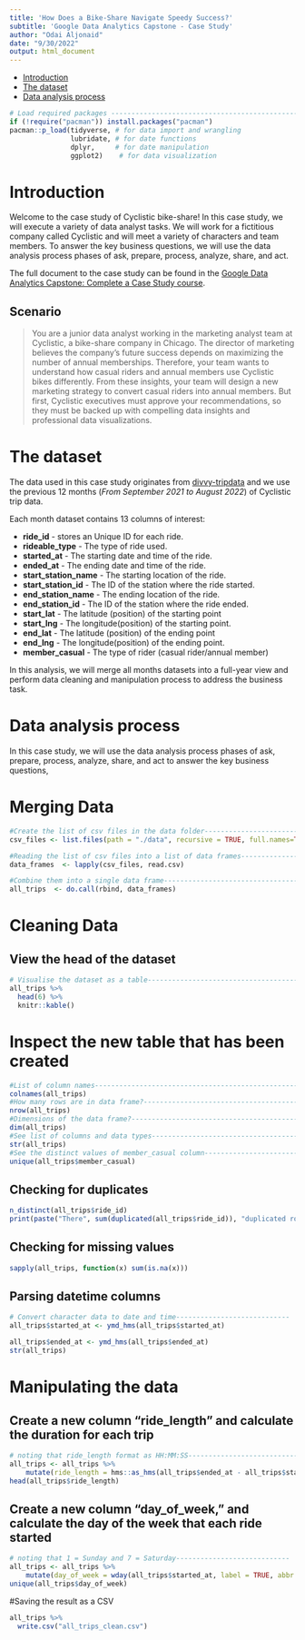---
title: 'How Does a Bike-Share Navigate Speedy Success?'
subtitle: 'Google Data Analytics Capstone - Case Study'
author: "Odai Aljonaid"
date: "9/30/2022"
output: html_document
---
-   [Introduction](#introduction)
-   [The dataset](#the-dataset)
-   [Data analysis process](#data-analysis-process)

```{r}
# Load required packages -------------------------------------------------------  
if (!require("pacman")) install.packages("pacman")
pacman::p_load(tidyverse, # for data import and wrangling 
               lubridate, # for date functions
               dplyr,     # for date manipulation
               ggplot2)    # for data visualization  
```


# Introduction

Welcome to the case study of Cyclistic bike-share! In this case study, we will execute a variety of data analyst tasks. We will work for a fictitious company called Cyclistic and will meet a variety of characters and team members. To answer the key business questions, we will use the data analysis process phases of ask, prepare, process, analyze, share, and act.

The full document to the case study can be found in the [Google Data Analytics Capstone: Complete a Case Study course](https://www.coursera.org/learn/google-data-analytics-capstone).

## Scenario

>You are a junior data analyst working in the marketing analyst team at Cyclistic, a bike-share company in Chicago. The director of marketing believes the company’s future success depends on maximizing the number of annual memberships. Therefore, your team wants to understand how casual riders and annual members use Cyclistic bikes differently. From these insights, your team will design a new marketing strategy to convert casual riders into annual members. But first, Cyclistic executives must approve your recommendations, so they must be backed up with compelling data insights and professional data visualizations.

# The dataset

The data used in this case study originates from [divvy-tripdata](https://divvy-tripdata.s3.amazonaws.com/index.html) and we use the previous 12 months (*From September 2021 to August 2022*)  of Cyclistic trip data.

Each month dataset contains 13 columns of interest:

-   **ride_id** - stores an Unique ID for each ride.  
-   **rideable_type** - The type of ride used.  
-   **started_at** - The starting date and time of the ride.
-   **ended_at** - The ending date and time of the ride.
-   **start_station_name** - The starting location of the ride.
-   **start_station_id** - The ID of the station where the ride started.
-   **end_station_name** - The ending location of the ride.
-   **end_station_id** - The ID of the station where the ride ended.
-   **start_lat** - The latitude (position) of the starting point
-   **start_lng** - The longitude(position) of the starting point.
-   **end_lat** - The latitude (position) of the ending point
-   **end_lng** - The longitude(position) of the ending point.
-   **member_casual** - The type of rider (casual rider/annual member)

In this analysis, we will merge all months datasets into a full-year view and perform data cleaning and manipulation process to address the business task.

# Data analysis process

In this case study, we will use the data analysis process phases of ask, prepare, process, analyze, share, and act to answer the key business questions,

# Merging Data
```{r}
#Create the list of csv files in the data folder------------------------
csv_files <- list.files(path = "./data", recursive = TRUE, full.names=TRUE)

#Reading the list of csv files into a list of data frames---------------
data_frames  <- lapply(csv_files, read.csv)

#Combine them into a single data frame---------------------------------- 
all_trips  <- do.call(rbind, data_frames)
```

# Cleaning Data

## View the head of the dataset
```{r}
# Visualise the dataset as a table------------------------------------- 
all_trips %>% 
  head(6) %>% 
  knitr::kable()
```

# Inspect the new table that has been created
```{r}
#List of column names-----------------------------------------------------
colnames(all_trips)  
#How many rows are in data frame?-----------------------------------------
nrow(all_trips)  
#Dimensions of the data frame?--------------------------------------------
dim(all_trips)  
#See list of columns and data types---------------------------------------
str(all_trips)
#See the distinct values of member_casual column--------------------------
unique(all_trips$member_casual)
```

## Checking for duplicates
```{r}
n_distinct(all_trips$ride_id)
print(paste("There", sum(duplicated(all_trips$ride_id)), "duplicated rows"))
```
## Checking for missing values
```{r}
sapply(all_trips, function(x) sum(is.na(x)))
```

## Parsing datetime columns
```{r}
# Convert character data to date and time----------------------------
all_trips$started_at <- ymd_hms(all_trips$started_at)

all_trips$ended_at <- ymd_hms(all_trips$ended_at)
str(all_trips)
```
# Manipulating the data

## Create a new column "ride_length" and calculate the duration for each trip 
```{r}
# noting that ride_length format as HH:MM:SS----------------------------
all_trips <- all_trips %>%
    mutate(ride_length = hms::as_hms(all_trips$ended_at - all_trips$started_at))
head(all_trips$ride_length)
```

## Create a new column “day_of_week,” and calculate the day of the week that each ride started
```{r}
# noting that 1 = Sunday and 7 = Saturday----------------------------
all_trips <- all_trips %>%
    mutate(day_of_week = wday(all_trips$started_at, label = TRUE, abbr = TRUE))
unique(all_trips$day_of_week)
```

#Saving the result as a CSV
```{r}
all_trips %>%
  write.csv("all_trips_clean.csv")
```

